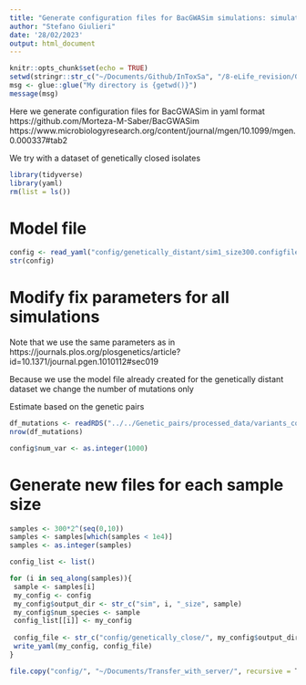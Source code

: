 ```yaml
---
title: "Generate configuration files for BacGWASim simulations: simulate dataset of genetically closed isolates"
author: "Stefano Giulieri"
date: '28/02/2023'
output: html_document
---
```


```r
knitr::opts_chunk$set(echo = TRUE)
setwd(stringr::str_c("~/Documents/Github/InToxSa", "/8-eLife_revision/GWAS/Power_simulations"))
msg <- glue::glue("My directory is {getwd()}")
message(msg)
```

Here we generate configuration files for BacGWASim in yaml format
https://github.com/Morteza-M-Saber/BacGWASim
https://www.microbiologyresearch.org/content/journal/mgen/10.1099/mgen.0.000337#tab2

We try with a dataset of genetically closed isolates


```r
library(tidyverse)
library(yaml)
rm(list = ls())
```

# Model file

```r
config <- read_yaml("config/genetically_distant/sim1_size300.configfile.yaml")
str(config)
```

# Modify fix parameters for all simulations

Note that we use the same parameters as in 
https://journals.plos.org/plosgenetics/article?id=10.1371/journal.pgen.1010112#sec019

Because we use the model file already created for the genetically distant dataset we change the number of mutations only

Estimate based on the genetic pairs

```r
df_mutations <- readRDS("../../Genetic_pairs/processed_data/variants_combined_annotation/snippy_denovo_annotated_with_pair_data.Rda") 
nrow(df_mutations)
```


```r
config$num_var <- as.integer(1000)
```

# Generate new files for each sample size

```r
samples <- 300*2^(seq(0,10))
samples <- samples[which(samples < 1e4)]
samples <- as.integer(samples)

config_list <- list()

for (i in seq_along(samples)){
 sample <- samples[i]
 my_config <- config
 my_config$output_dir <- str_c("sim", i, "_size", sample)
 my_config$num_species <- sample
 config_list[[i]] <- my_config
 
 config_file <- str_c("config/genetically_close/", my_config$output_dir, ".configfile.yaml")
 write_yaml(my_config, config_file)
}

file.copy("config/", "~/Documents/Transfer_with_server/", recursive = T)
```

